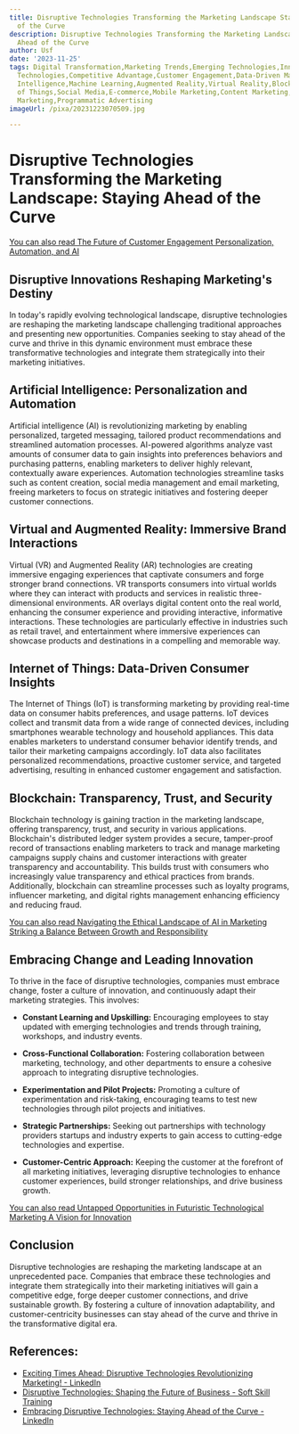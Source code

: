 ```yaml
---
title: Disruptive Technologies Transforming the Marketing Landscape Staying Ahead
  of the Curve
description: Disruptive Technologies Transforming the Marketing Landscape Staying
  Ahead of the Curve
author: Usf
date: '2023-11-25'
tags: Digital Transformation,Marketing Trends,Emerging Technologies,Innovation,Disruptive
  Technologies,Competitive Advantage,Customer Engagement,Data-Driven Marketing,Artificial
  Intelligence,Machine Learning,Augmented Reality,Virtual Reality,Blockchain,Internet
  of Things,Social Media,E-commerce,Mobile Marketing,Content Marketing,Influencer
  Marketing,Programmatic Advertising
imageUrl: /pixa/20231223070509.jpg

---
```

# Disruptive Technologies Transforming the Marketing Landscape: Staying Ahead  of the Curve

[You can also read The Future  of Customer Engagement Personalization, Automation, and AI](The%20Future%20of%20Customer%20Engagement%20Personalization%2C%20Automation%2C%20and%20AI)


## Disruptive Innovations Reshaping  Marketing's Destiny

In today's rapidly evolving  technological  landscape, disruptive technologies are reshaping the  marketing landscape challenging traditional approaches and presenting new opportunities. Companies  seeking  to stay ahead of the curve and thrive in this dynamic environment must embrace these transformative technologies and integrate them strategically into their marketing initiatives.

## Artificial Intelligence: Personalization  and Automation

Artificial intelligence (AI) is revolutionizing marketing by enabling personalized, targeted messaging, tailored product recommendations and streamlined automation processes. AI-powered algorithms analyze vast amounts of consumer data to  gain insights into preferences behaviors and purchasing patterns, enabling marketers to deliver highly relevant, contextually aware experiences. Automation technologies streamline  tasks  such as content creation, social media management and  email  marketing, freeing marketers to focus on strategic  initiatives and fostering deeper customer connections.

## Virtual and Augmented Reality: Immersive  Brand Interactions

Virtual (VR) and Augmented Reality (AR) technologies are creating immersive engaging experiences that captivate consumers and forge stronger brand connections. VR  transports consumers into virtual worlds where they can interact  with  products and  services in  realistic three-dimensional environments. AR overlays digital content onto the real world, enhancing the consumer  experience and providing interactive, informative interactions. These technologies are particularly effective in industries such as retail travel, and entertainment where immersive experiences can  showcase products and destinations in a  compelling  and memorable way.

## Internet of Things: Data-Driven  Consumer Insights

The Internet of Things (IoT) is transforming  marketing by providing real-time data on  consumer habits preferences, and usage patterns. IoT devices collect and transmit data from a wide range of connected devices, including smartphones wearable  technology and household appliances. This data enables  marketers to understand consumer behavior identify trends, and tailor their marketing campaigns accordingly. IoT data also facilitates personalized recommendations,  proactive customer service,  and targeted advertising, resulting in enhanced customer engagement and satisfaction.

## Blockchain: Transparency, Trust, and Security

Blockchain technology is gaining traction in the  marketing landscape, offering  transparency, trust, and security in various applications. Blockchain's distributed ledger system provides a secure, tamper-proof record of transactions enabling marketers to track and manage marketing campaigns  supply chains and customer interactions with greater transparency and accountability. This builds trust with consumers who  increasingly value transparency and ethical practices from brands. Additionally, blockchain can  streamline processes such as  loyalty  programs, influencer marketing, and digital rights management enhancing efficiency and reducing fraud.

[You  can also read Navigating the  Ethical Landscape of AI in Marketing Striking a Balance Between Growth and Responsibility](Navigating%20the%20Ethical%20Landscape%20of%20AI%20in%20Marketing%20Striking%20a%20Balance%20Between%20Growth%20and%20Responsibility)


##  Embracing Change and Leading Innovation

To  thrive  in the  face of disruptive  technologies, companies must embrace change, foster a culture of innovation, and continuously adapt their marketing strategies. This involves:

- **Constant Learning  and Upskilling:** Encouraging employees to stay  updated with emerging technologies and trends through training, workshops, and industry events.

- **Cross-Functional Collaboration:** Fostering collaboration between marketing, technology, and other departments to ensure a cohesive  approach to  integrating disruptive technologies.

- **Experimentation and Pilot Projects:**  Promoting a culture of  experimentation and risk-taking, encouraging teams to test new technologies through pilot projects and initiatives.

- **Strategic  Partnerships:** Seeking out partnerships with technology providers startups and industry experts to gain access to cutting-edge technologies and expertise.

- **Customer-Centric Approach:** Keeping the customer at the forefront of all  marketing initiatives, leveraging disruptive technologies to enhance customer experiences, build stronger relationships,  and drive business  growth.

[You can also read Untapped Opportunities in Futuristic Technological Marketing A Vision for Innovation](Untapped%20Opportunities%20in%20Futuristic%20Technological%20Marketing%20A%20Vision%20for%20Innovation)


## Conclusion

Disruptive technologies are reshaping the marketing landscape at an unprecedented pace. Companies that embrace these technologies and integrate them strategically into their marketing initiatives will gain a competitive  edge, forge deeper customer connections,  and drive sustainable growth. By fostering a culture of innovation adaptability,  and customer-centricity businesses  can stay  ahead of the curve and thrive in  the transformative digital era.

## References:
- [Exciting Times Ahead: Disruptive Technologies Revolutionizing Marketing! - LinkedIn](https://www.linkedin.com/pulse/exciting-times-ahead-disruptive-technologies-marketing-ray-price)
- [Disruptive Technologies: Shaping the Future of Business - Soft Skill Training](https://esoftskills.com/dm/disruptive-technologies-shaping-the-future-of-business/)
- [Embracing Disruptive Technologies: Staying Ahead of the Curve - LinkedIn](https://www.linkedin.com/pulse/embracing-disruptive-technologies-staying-ahead-curve-vincent-dauby)
